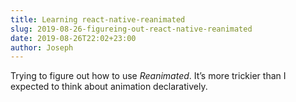 ```yaml
---
title: Learning react-native-reanimated
slug: 2019-08-26-figureing-out-react-native-reanimated
date: 2019-08-26T22:02+23:00
author: Joseph
---
```


Trying to figure out how to use *Reanimated*. It’s more trickier than I expected to think about animation declaratively.